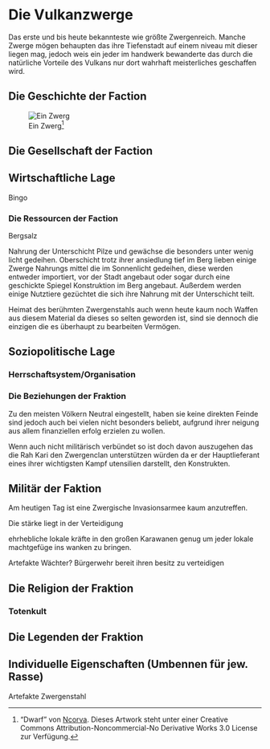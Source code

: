 
# Die Vulkanzwerge

Das erste und bis heute bekannteste wie größte Zwergenreich. Manche Zwerge mögen behaupten das ihre Tiefenstadt auf einem niveau mit dieser liegen mag, jedoch weis ein jeder im handwerk bewanderte das durch die natürliche Vorteile des Vulkans nur dort wahrhaft meisterliches geschaffen wird.

## Die Geschichte der Faction

![Ein Zwerg[^NcorvaDwarf]](Pictures/Flavor/Zwerge/dwarf_by_ncorva.jpg)







## Die Gesellschaft der Faction

## Wirtschaftliche Lage

Bingo

### Die Ressourcen der Faction

Bergsalz

Nahrung der Unterschicht Pilze und gewächse die besonders unter wenig licht gedeihen.
Oberschicht trotz ihrer ansiedlung tief im Berg lieben einige Zwerge Nahrungs mittel die im Sonnenlicht gedeihen, diese werden entweder importiert, vor der Stadt angebaut oder sogar durch eine geschickte Spiegel Konstruktion im Berg angebaut. Außerdem werden einige Nutztiere gezüchtet die sich ihre Nahrung mit der Unterschicht teilt.

Heimat des berühmten Zwergenstahls auch wenn heute kaum noch Waffen aus diesem Material da dieses so selten geworden ist, sind sie dennoch die einzigen die es überhaupt zu bearbeiten Vermögen. 

## Soziopolitische Lage 

### Herrschaftsystem/Organisation

### Die Beziehungen der Fraktion
Zu den meisten Völkern Neutral eingestellt, haben sie keine direkten Feinde sind jedoch auch bei vielen nicht besonders beliebt, aufgrund ihrer neigung aus allem finanziellen erfolg erzielen zu wollen.

Wenn auch nicht militärisch verbündet so ist doch davon auszugehen das die Rah Kari den Zwergenclan unterstützen würden da er der Hauptlieferant eines ihrer wichtigsten Kampf utensilien darstellt, den Konstrukten.

## Militär der Faktion

Am heutigen Tag ist eine Zwergische Invasionsarmee kaum anzutreffen.

Die stärke liegt in der Verteidigung

ehrhebliche lokale kräfte in den großen Karawanen genug um jeder lokale machtgefüge ins wanken zu bringen.



Artefakte
Wächter?
Bürgerwehr bereit ihren besitz zu verteidigen

## Die Religion der Fraktion

### Totenkult

## Die Legenden der Fraktion




## Individuelle Eigenschaften (Umbennen für jew. Rasse)

Artefakte
Zwergenstahl



[^NcorvaDwarf]: "Dwarf" von [Ncorva](https://www.deviantart.com/ncorva/art/Dwarf-764102740). Dieses Artwork steht unter einer Creative Commons Attribution-Noncommercial-No Derivative Works 3.0 License zur Verfügung.
